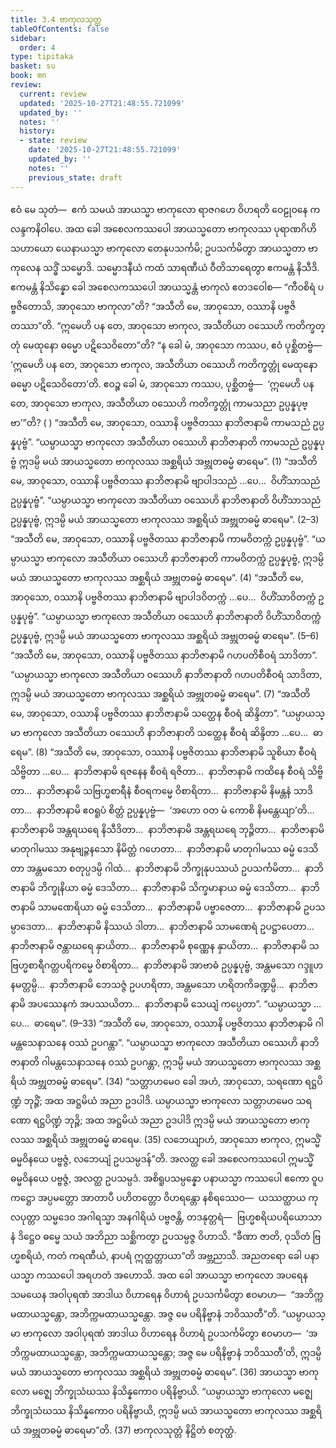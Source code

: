```yaml
---
title: 3.4 ဗာကုလသုတ္တ
tableOfContents: false
sidebar:
  order: 4
type: tipitaka
basket: su
book: mn
review:
  current: review
  updated: '2025-10-27T21:48:55.721099'
  updated_by: ''
  notes: ''
  history:
  - state: review
    date: '2025-10-27T21:48:55.721099'
    updated_by: ''
    notes: ''
    previous_state: draft
---
```



<ReviewStatus review={frontmatter.review} showDetails={true} />

<HypothesisAnnotation frontmatter={frontmatter} />

<DynamicBreadcrumb />

<Division number="209" book="mn" e="ch" v="24" p="405">

<Paragraph number="559" book="mn">
ဧဝံ မေ သုတံ—  ဧကံ သမယံ အာယသ္မာ ဗာကုလော ရာဇဂဟေ ဝိဟရတိ ဝေဠုဝနေ ကလန္ဒကနိဝါပေ. အထ ခေါ အစေလကဿပေါ အာယသ္မတော ဗာကုလဿ ပုရာဏဂိဟိသဟာယော ယေနာယသ္မာ ဗာကုလော တေနုပသင်္ကမိ; ဥပသင်္ကမိတွာ အာယသ္မတာ ဗာကုလေန သဒ္ဓိံ သမ္မောဒိ. သမ္မောဒနီယံ ကထံ သာရဏီယံ ဝီတိသာရေတွာ ဧကမန္တံ နိသီဒိ. ဧကမန္တံ နိသိန္နော ခေါ အစေလကဿပေါ အာယသ္မန္တံ ဗာကုလံ ဧတဒဝေါစ—
</Paragraph>

<Paragraph number="560" book="mn">
“ကီဝစိရံ ပဗ္ဗဇိတောသိ, အာဝုသော ဗာကုလာ”တိ? “အသီတိ မေ, အာဝုသော, ဝဿာနိ ပဗ္ဗဇိတဿာ”တိ. “ဣမေဟိ ပန တေ, အာဝုသော ဗာကုလ, အသီတိယာ ဝဿေဟိ ကတိက္ခတ္တုံ မေထုနော ဓမ္မော ပဋိသေဝိတော”တိ? “န ခေါ မံ, အာဝုသော ကဿပ, ဧဝံ ပုစ္ဆိတဗ္ဗံ—  ‘ဣမေဟိ ပန တေ, အာဝုသော ဗာကုလ, အသီတိယာ ဝဿေဟိ ကတိက္ခတ္တုံ မေထုနော ဓမ္မော ပဋိသေဝိတော’တိ. ဧဝဉ္စ ခေါ မံ, အာဝုသော ကဿပ, ပုစ္ဆိတဗ္ဗံ—  ‘ဣမေဟိ ပန တေ, အာဝုသော ဗာကုလ, အသီတိယာ ဝဿေဟိ ကတိက္ခတ္တုံ ကာမသညာ ဥပ္ပန္နပုဗ္ဗာ’”တိ? ( )
</Paragraph>

</Division>
<Division number="210" book="mn" e="ch" v="24" p="407">

<Paragraph number="561" book="mn">
“အသီတိ မေ, အာဝုသော, ဝဿာနိ ပဗ္ဗဇိတဿ နာဘိဇာနာမိ ကာမသညံ ဥပ္ပန္နပုဗ္ဗံ”. “ယမ္ပာယသ္မာ ဗာကုလော အသီတိယာ ဝဿေဟိ နာဘိဇာနာတိ ကာမသညံ ဥပ္ပန္နပုဗ္ဗံ ဣဒမ္ပိ မယံ အာယသ္မတော ဗာကုလဿ အစ္ဆရိယံ အဗ္ဘုတဓမ္မံ ဓာရေမ”. (1)
</Paragraph>

<Paragraph number="562" book="mn">
“အသီတိ မေ, အာဝုသော, ဝဿာနိ ပဗ္ဗဇိတဿ နာဘိဇာနာမိ ဗျာပါဒသညံ …ပေ…  ဝိဟိံသာသညံ ဥပ္ပန္နပုဗ္ဗံ”. “ယမ္ပာယသ္မာ ဗာကုလော အသီတိယာ ဝဿေဟိ နာဘိဇာနာတိ ဝိဟိံသာသညံ ဥပ္ပန္နပုဗ္ဗံ, ဣဒမ္ပိ မယံ အာယသ္မတော ဗာကုလဿ အစ္ဆရိယံ အဗ္ဘုတဓမ္မံ ဓာရေမ”. (2–3)
</Paragraph>

<Paragraph number="563" book="mn">
“အသီတိ မေ, အာဝုသော, ဝဿာနိ ပဗ္ဗဇိတဿ နာဘိဇာနာမိ ကာမဝိတက္ကံ ဥပ္ပန္နပုဗ္ဗံ”. “ယမ္ပာယသ္မာ ဗာကုလော အသီတိယာ ဝဿေဟိ နာဘိဇာနာတိ ကာမဝိတက္ကံ ဥပ္ပန္နပုဗ္ဗံ, ဣဒမ္ပိ မယံ အာယသ္မတော ဗာကုလဿ အစ္ဆရိယံ အဗ္ဘုတဓမ္မံ ဓာရေမ”. (4)
</Paragraph>

<Paragraph number="564" book="mn">
“အသီတိ မေ, အာဝုသော, ဝဿာနိ ပဗ္ဗဇိတဿ နာဘိဇာနာမိ ဗျာပါဒဝိတက္ကံ …ပေ…  ဝိဟိံသာဝိတက္ကံ ဥပ္ပန္နပုဗ္ဗံ”. “ယမ္ပာယသ္မာ ဗာကုလော အသီတိယာ ဝဿေဟိ နာဘိဇာနာတိ ဝိဟိံသာဝိတက္ကံ ဥပ္ပန္နပုဗ္ဗံ, ဣဒမ္ပိ မယံ အာယသ္မတော ဗာကုလဿ အစ္ဆရိယံ အဗ္ဘုတဓမ္မံ ဓာရေမ”. (5–6)
</Paragraph>

</Division>
<Division number="211" book="mn" e="ch" v="24">

<Paragraph number="565" book="mn">
“အသီတိ မေ, အာဝုသော, ဝဿာနိ ပဗ္ဗဇိတဿ နာဘိဇာနာမိ ဂဟပတိစီဝရံ သာဒိတာ”. “ယမ္ပာယသ္မာ ဗာကုလော အသီတိယာ ဝဿေဟိ နာဘိဇာနာတိ ဂဟပတိစီဝရံ သာဒိတာ, ဣဒမ္ပိ မယံ အာယသ္မတော ဗာကုလဿ အစ္ဆရိယံ အဗ္ဘုတဓမ္မံ ဓာရေမ”. (7)
</Paragraph>

<Paragraph number="566" book="mn">
“အသီတိ မေ, အာဝုသော, ဝဿာနိ ပဗ္ဗဇိတဿ နာဘိဇာနာမိ သတ္ထေန စီဝရံ ဆိန္ဒိတာ”. “ယမ္ပာယသ္မာ ဗာကုလော အသီတိယာ ဝဿေဟိ နာဘိဇာနာတိ သတ္ထေန စီဝရံ ဆိန္ဒိတာ …ပေ…  ဓာရေမ”. (8)
</Paragraph>

<Paragraph number="567" book="mn">
“အသီတိ မေ, အာဝုသော, ဝဿာနိ ပဗ္ဗဇိတဿ နာဘိဇာနာမိ သူစိယာ စီဝရံ သိဗ္ဗိတာ …ပေ…  နာဘိဇာနာမိ ရဇနေန စီဝရံ ရဇိတာ…  နာဘိဇာနာမိ ကထိနေ စီဝရံ သိဗ္ဗိတာ…  နာဘိဇာနာမိ သဗြဟ္မစာရီနံ စီဝရကမ္မေ ဝိစာရိတာ…  နာဘိဇာနာမိ နိမန္တနံ သာဒိတာ…  နာဘိဇာနာမိ ဧဝရူပံ စိတ္တံ ဥပ္ပန္နပုဗ္ဗံ—  ‘အဟော ဝတ မံ ကောစိ နိမန္တေယျာ’တိ…  နာဘိဇာနာမိ အန္တရဃရေ နိသီဒိတာ…  နာဘိဇာနာမိ အန္တရဃရေ ဘုဉ္ဇိတာ…  နာဘိဇာနာမိ မာတုဂါမဿ အနုဗျဉ္ဇနသော နိမိတ္တံ ဂဟေတာ…  နာဘိဇာနာမိ မာတုဂါမဿ ဓမ္မံ ဒေသိတာ အန္တမသော စတုပ္ပဒမ္ပိ ဂါထံ…  နာဘိဇာနာမိ ဘိက္ခုနုပဿယံ ဥပသင်္ကမိတာ…  နာဘိဇာနာမိ ဘိက္ခုနိယာ ဓမ္မံ ဒေသိတာ…  နာဘိဇာနာမိ သိက္ခမာနာယ ဓမ္မံ ဒေသိတာ…  နာဘိဇာနာမိ သာမဏေရိယာ ဓမ္မံ ဒေသိတာ…  နာဘိဇာနာမိ ပဗ္ဗာဇေတာ…  နာဘိဇာနာမိ ဥပသမ္ပာဒေတာ…  နာဘိဇာနာမိ နိဿယံ ဒါတာ…  နာဘိဇာနာမိ သာမဏေရံ ဥပဋ္ဌာပေတာ…  နာဘိဇာနာမိ ဇန္တာဃရေ နှာယိတာ…  နာဘိဇာနာမိ စုဏ္ဏေန နှာယိတာ…  နာဘိဇာနာမိ သဗြဟ္မစာရီဂတ္တပရိကမ္မေ ဝိစာရိတာ…  နာဘိဇာနာမိ အာဗာဓံ ဥပ္ပန္နပုဗ္ဗံ, အန္တမသော ဂဒ္ဒူဟနမတ္တမ္ပိ…  နာဘိဇာနာမိ ဘေသဇ္ဇံ ဥပဟရိတာ, အန္တမသော ဟရိတကိခဏ္ဍမ္ပိ…  နာဘိဇာနာမိ အပဿေနကံ အပဿယိတာ…  နာဘိဇာနာမိ သေယျံ ကပ္ပေတာ”. “ယမ္ပာယသ္မာ …ပေ…  ဓာရေမ”. (9–33)
</Paragraph>

<Paragraph number="568" book="mn">
“အသီတိ မေ, အာဝုသော, ဝဿာနိ ပဗ္ဗဇိတဿ နာဘိဇာနာမိ ဂါမန္တသေနာသနေ ဝဿံ ဥပဂန္တာ”. “ယမ္ပာယသ္မာ ဗာကုလော အသီတိယာ ဝဿေဟိ နာဘိဇာနာတိ ဂါမန္တသေနာသနေ ဝဿံ ဥပဂန္တာ, ဣဒမ္ပိ မယံ အာယသ္မတော ဗာကုလဿ အစ္ဆရိယံ အဗ္ဘုတဓမ္မံ ဓာရေမ”. (34)
</Paragraph>

<Paragraph number="569" book="mn">
“သတ္တာဟမေဝ ခေါ အဟံ, အာဝုသော, သရဏော ရဋ္ဌပိဏ္ဍံ ဘုဉ္ဇိံ; အထ အဋ္ဌမိယံ အညာ ဥဒပါဒိ. ယမ္ပာယသ္မာ ဗာကုလော သတ္တာဟမေဝ သရဏော ရဋ္ဌပိဏ္ဍံ ဘုဉ္ဇိ; အထ အဋ္ဌမိယံ အညာ ဥဒပါဒိ ဣဒမ္ပိ မယံ အာယသ္မတော ဗာကုလဿ အစ္ဆရိယံ အဗ္ဘုတဓမ္မံ ဓာရေမ. (35)
</Paragraph>

</Division>
<Division number="212" book="mn" e="ch" v="24">

<Paragraph number="570" book="mn">
လဘေယျာဟံ, အာဝုသော ဗာကုလ, ဣမသ္မိံ ဓမ္မဝိနယေ ပဗ္ဗဇ္ဇံ, လဘေယျံ ဥပသမ္ပဒန်”တိ. အလတ္ထ ခေါ အစေလကဿပေါ ဣမသ္မိံ ဓမ္မဝိနယေ ပဗ္ဗဇ္ဇံ, အလတ္ထ ဥပသမ္ပဒံ. အစိရူပသမ္ပန္နော ပနာယသ္မာ ကဿပေါ ဧကော ဝူပကဋ္ဌော အပ္ပမတ္တော အာတာပီ ပဟိတတ္တော ဝိဟရန္တော နစိရဿေဝ—  ယဿတ္ထာယ ကုလပုတ္တာ သမ္မဒေဝ အဂါရသ္မာ အနဂါရိယံ ပဗ္ဗဇန္တိ, တဒနုတ္တရံ—  ဗြဟ္မစရိယပရိယောသာနံ ဒိဋ္ဌေဝ ဓမ္မေ သယံ အဘိညာ သစ္ဆိကတွာ ဥပသမ္ပဇ္ဇ ဝိဟာသိ. “ခီဏာ ဇာတိ, ဝုသိတံ ဗြဟ္မစရိယံ, ကတံ ကရဏီယံ, နာပရံ ဣတ္ထတ္တာယာ”တိ အဗ္ဘညာသိ. အညတရော ခေါ ပနာယသ္မာ ကဿပေါ အရဟတံ အဟောသိ.
</Paragraph>

<Paragraph number="571" book="mn">
အထ ခေါ အာယသ္မာ ဗာကုလော အပရေန သမယေန အဝါပုရဏံ အာဒါယ ဝိဟာရေန ဝိဟာရံ ဥပသင်္ကမိတွာ ဧဝမာဟ—  “အဘိက္ကမထာယသ္မန္တော, အဘိက္ကမထာယသ္မန္တော. အဇ္ဇ မေ ပရိနိဗ္ဗာနံ ဘဝိဿတီ”တိ. “ယမ္ပာယသ္မာ ဗာကုလော အဝါပုရဏံ အာဒါယ ဝိဟာရေန ဝိဟာရံ ဥပသင်္ကမိတွာ ဧဝမာဟ—  ‘အဘိက္ကမထာယသ္မန္တော, အဘိက္ကမထာယသ္မန္တော; အဇ္ဇ မေ ပရိနိဗ္ဗာနံ ဘဝိဿတီ’တိ, ဣဒမ္ပိ မယံ အာယသ္မတော ဗာကုလဿ အစ္ဆရိယံ အဗ္ဘုတဓမ္မံ ဓာရေမ”. (36)
</Paragraph>

<Paragraph number="572" book="mn">
အာယသ္မာ ဗာကုလော မဇ္ဈေ ဘိက္ခုသံဃဿ နိသိန္နကောဝ ပရိနိဗ္ဗာယိ. “ယမ္ပာယသ္မာ ဗာကုလော မဇ္ဈေ ဘိက္ခုသံဃဿ နိသိန္နကောဝ ပရိနိဗ္ဗာယိ, ဣဒမ္ပိ မယံ အာယသ္မတော ဗာကုလဿ အစ္ဆရိယံ အဗ္ဘုတဓမ္မံ ဓာရေမာ”တိ. (37)

</Paragraph>
</Division>

<Paragraph number="573" type="center" book="mn">
ဗာကုလသုတ္တံ နိဋ္ဌိတံ စတုတ္ထံ.
</Paragraph>